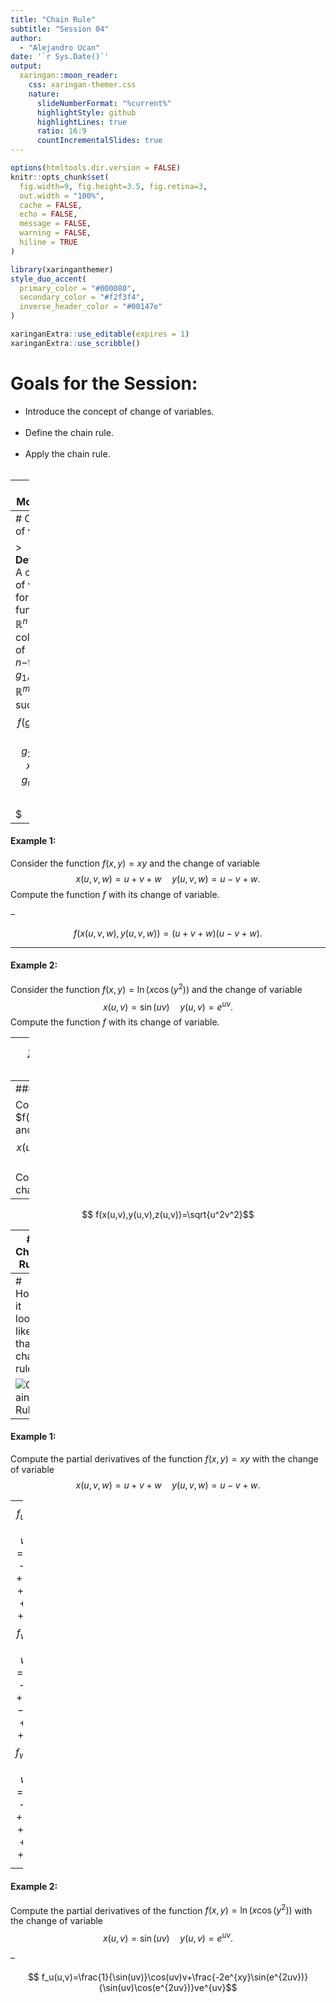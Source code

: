 ```yaml
---
title: "Chain Rule"
subtitle: "Session 04"  
author: 
  - "Alejandro Ucan"
date: '`r Sys.Date()`'
output:
  xaringan::moon_reader:
    css: xaringan-themer.css
    nature:
      slideNumberFormat: "%current%"
      highlightStyle: github
      highlightLines: true
      ratio: 16:9
      countIncrementalSlides: true
---
```


```r
options(htmltools.dir.version = FALSE)
knitr::opts_chunk$set(
  fig.width=9, fig.height=3.5, fig.retina=3,
  out.width = "100%",
  cache = FALSE,
  echo = FALSE,
  message = FALSE, 
  warning = FALSE,
  hiline = TRUE
)
```

```r
library(xaringanthemer)
style_duo_accent(
  primary_color = "#000080",
  secondary_color = "#f2f3f4",
  inverse_header_color = "#00147e"
)
```

```r
xaringanExtra::use_editable(expires = 1)
xaringanExtra::use_scribble()
```
# Goals for the Session:

  * Introduce the concept of change of variables. <br/><br/>
  * Define the chain rule. <br/><br/>
  * Apply the chain rule. <br/><br/>

---
# Motivation:

> Consider the function $W(T,v)=13.12+0.62T -11.37v^{0.16}+0.39Tv^{0.16}$ that measures the body's thermal sensation where $T$ is the temperature and $v$ is the wind speed. <br/><br/>
But, both $T$ and $v$ depend on the position of the city where we are: $$T(x,y)=17+3xy$$ $$v(x,y)=-x^2+y^2$$
<br/><br/>
Using a substitution we can express the Thermal sensation in terms of position doing: $$W(T(x,y),v(x,y))$$

---
# Change of variables

> **Definition:** A change of variables for a function $f:\mathbb{R}^n\to \mathbb{R}$ is a collection of $n-$functions $g_1,\cdots,g_n:\mathbb{R}^m\to\mathbb{R}$ such that $$f(g_1(x_1,\cdots, x_m),g_2(x_1,\cdots, x_m),\cdots,g_n(x_1,\cdots, x_m)).$$$

--

#### Example 1:

Consider the function $f(x,y)=xy$ and the change of variable $$x(u,v,w)=u+v+w\quad y(u,v,w)=u-v+w.$$ Compute the function $f$ with its change of variable.

--

$$f(x(u,v,w),y(u,v,w))=(u+v+w)(u-v+w).$$

---

#### Example 2:

Consider the function $f(x,y)=\ln(x\cos(y^2))$ and the change of variable $$x(u,v)=\sin(uv)\quad y(u,v)=e^{uv}.$$ Compute the function $f$ with its change of variable.

--
$$f(x(u,v),y(u,v))=\ln(\sin(uv)\cos(e^{2uv}))$$
---
#### Example 3:

Consider the function $f(x,y,z)=\sqrt{x^2+y^2+z^2}$ and the change of variable $$x(u,v)=\sin(u) \quad y(u,v)=\cos(u)\quad z(u,v)=uv.$$ Compute the function $f$ with its change of variable.

--
$$ f(x(u,v),y(u,v),z(u,v))=\sqrt{u^2v^2}$$

---
# Chain Rule

> **Theorem:** Assume that $u:\mathbb{R}^n\to \mathbb{R}$ is a function of $n-$variables and $g_1,\cdots,g_n:\mathbb{R}^m\to\mathbb{R}$ are functions of $m-$variables. Then, the chain rule states that $$\frac{\partial u}{\partial x_j}=\frac{\partial u}{\partial u}\frac{\partial g_2}{\partial x_j}+ \frac{\partial u}{\partial g_2}\frac{\partial g_2}{\partial x_j}+\cdots +\frac{\partial u}{\partial u}\frac{\partial g_n}{\partial x_j}$$ for $j=1,\cdots,m.$

---
 # How it looks like that chain rule?
 
 ![Chain Rule](Regla_Cadena.jpg)

---

#### Example 1:

Compute the partial derivatives of the function $f(x,y)=xy$ with the change of variable $$x(u,v,w)=u+v+w\quad y(u,v,w)=u-v+w.$$

--
$$f_u(u,v,w)=(u-v+w)+(u+v+w)$$ $$f_v(u,v,w)=(u-v+w)-(u+v+w)$$
$$f_w(u,v,w)=(u-v+w)+(u+v+w)$$

---

#### Example 2:

Compute the partial derivatives of the function $f(x,y)=\ln(x\cos(y^2))$ with the change of variable $$x(u,v)=\sin(uv)\quad y(u,v)=e^{uv}.$$

--

$$ f_u(u,v)=\frac{1}{\sin(uv)}\cos(uv)v+\frac{-2e^{xy}\sin(e^{2uv})}{\sin(uv)\cos(e^{2uv})}ve^{uv}$$